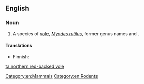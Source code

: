 ==English==
{{rfi}}
{{wikipedia|Northern Red-backed Vole}}
{{wikispecies}}

===Noun===
{{en-noun|head=[[northern]] [[red]]-[[backed]] [[vole]]}}

# A species of [[vole]], ''[[Myodes rutilus]]'', former genus names {{taxlink|Clethrionomys|genus}} and {{taxlink|Evotomys|genus}}.

====Translations====
{{trans-top|''Myodes rutilus}}
* Finnish: {{t-|fi|punamyyrä}}
{{trans-bottom}}

[[Category:en:Mammals]]
[[Category:en:Rodents]]

[[ta:northern red-backed vole]]
